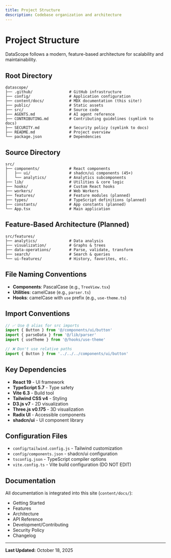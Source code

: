 ```yaml
---
title: Project Structure
description: Codebase organization and architecture
---
```


# Project Structure

DataScope follows a modern, feature-based architecture for scalability and maintainability.

## Root Directory

```
datascope/
├── .github/                # GitHub infrastructure
├── config/                 # Application configuration
├── content/docs/           # MDX documentation (this site!)
├── public/                 # Static assets
├── src/                    # Source code
├── AGENTS.md               # AI agent reference
├── CONTRIBUTING.md         # Contributing guidelines (symlink to docs)
├── SECURITY.md             # Security policy (symlink to docs)
├── README.md               # Project overview
└── package.json            # Dependencies
```

## Source Directory

```
src/
├── components/             # React components
│   ├── ui/                 # shadcn/ui components (45+)
│   └── analytics/          # Analytics subcomponents
├── lib/                    # Utilities & core logic
├── hooks/                  # Custom React hooks
├── workers/                # Web Workers
├── features/               # Feature modules (planned)
├── types/                  # TypeScript definitions (planned)
├── constants/              # App constants (planned)
└── App.tsx                 # Main application
```

## Feature-Based Architecture (Planned)

```
src/features/
├── analytics/              # Data analysis
├── visualization/          # Graphs & trees
├── data-operations/        # Parse, validate, transform
├── search/                 # Search & queries
└── ui-features/            # History, favorites, etc.
```

## File Naming Conventions

- **Components**: PascalCase (e.g., `TreeView.tsx`)
- **Utilities**: camelCase (e.g., `parser.ts`)
- **Hooks**: camelCase with `use` prefix (e.g., `use-theme.ts`)

## Import Conventions

```typescript
// ✅ Use @ alias for src imports
import { Button } from '@/components/ui/button'
import { parseData } from '@/lib/parser'
import { useTheme } from '@/hooks/use-theme'

// ❌ Don't use relative paths
import { Button } from '../../../components/ui/button'
```

## Key Dependencies

- **React 19** - UI framework
- **TypeScript 5.7** - Type safety
- **Vite 6.3** - Build tool
- **Tailwind CSS v4** - Styling
- **D3.js v7** - 2D visualization
- **Three.js v0.175** - 3D visualization
- **Radix UI** - Accessible components
- **shadcn/ui** - UI component library

## Configuration Files

- `config/tailwind.config.js` - Tailwind customization
- `config/components.json` - shadcn/ui configuration
- `tsconfig.json` - TypeScript compiler options
- `vite.config.ts` - Vite build configuration (DO NOT EDIT)

## Documentation

All documentation is integrated into this site (`content/docs/`):
- Getting Started
- Features
- Architecture
- API Reference
- Development/Contributing
- Security Policy
- Changelog

---

**Last Updated:** October 18, 2025
